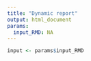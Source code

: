 ```yaml
---
title: "Dynamic report"
output: html_document
params:
  input_RMD: NA
---
```


```r

input <- params$input_RMD
```

```r

```

```r

```

```r

```



```r

```

```r

```

```r

```


